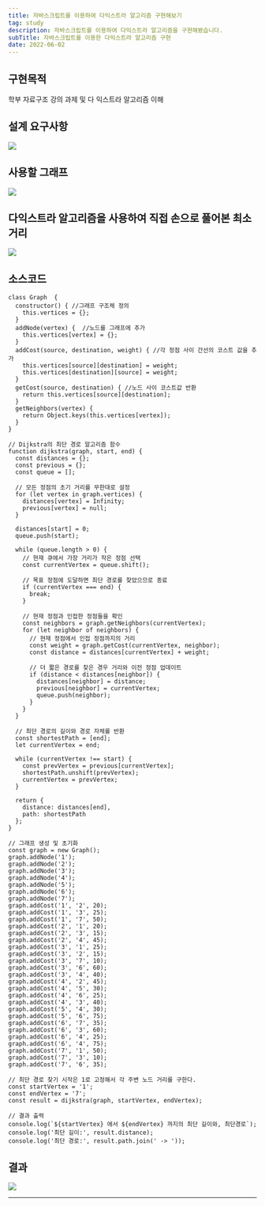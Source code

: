 ```yaml
---
title: 자바스크립트를 이용하여 다익스트라 알고리즘 구현해보기
tag: study
description: 자바스크립트를 이용하여 다익스트라 알고리즘을 구현해봤습니다.
subTitle: 자바스크립트를 이용한 다익스트라 알고리즘 구현
date: 2022-06-02
---
```


## 구현목적

학부 자료구조 강의 과제 및 다 익스트라 알고리즘 이해

## 설계 요구사항

![](/images/experience/implement-dijkstra/1.png)

## 사용할 그래프

![](/images/experience/implement-dijkstra/2.png)

## 다익스트라 알고리즘을 사용하여 직접 손으로 풀어본 최소거리

![](/images/experience/implement-dijkstra/3.jpeg)

## 소스코드

```
class Graph  {
  constructor() { //그래프 구조체 정의
    this.vertices = {};
  }
  addNode(vertex) {  //노드를 그래프에 추가
    this.vertices[vertex] = {};
  }
  addCost(source, destination, weight) { //각 정점 사이 간선의 코스트 값을 추가
    this.vertices[source][destination] = weight;
    this.vertices[destination][source] = weight;
  }
  getCost(source, destination) { //노드 사이 코스트값 반환
    return this.vertices[source][destination];
  }
  getNeighbors(vertex) {
    return Object.keys(this.vertices[vertex]);
  }
}

// Dijkstra의 최단 경로 알고리즘 함수
function dijkstra(graph, start, end) {
  const distances = {};
  const previous = {};
  const queue = [];

  // 모든 정점의 초기 거리를 무한대로 설정
  for (let vertex in graph.vertices) {
    distances[vertex] = Infinity;
    previous[vertex] = null;
  }

  distances[start] = 0;
  queue.push(start);

  while (queue.length > 0) {
    // 현재 큐에서 가장 거리가 작은 정점 선택
    const currentVertex = queue.shift();

    // 목표 정점에 도달하면 최단 경로를 찾았으므로 종료
    if (currentVertex === end) {
      break;
    }

    // 현재 정점과 인접한 정점들을 확인
    const neighbors = graph.getNeighbors(currentVertex);
    for (let neighbor of neighbors) {
      // 현재 정점에서 인접 정점까지의 거리
      const weight = graph.getCost(currentVertex, neighbor);
      const distance = distances[currentVertex] + weight;

      // 더 짧은 경로를 찾은 경우 거리와 이전 정점 업데이트
      if (distance < distances[neighbor]) {
        distances[neighbor] = distance;
        previous[neighbor] = currentVertex;
        queue.push(neighbor);
      }
    }
  }

  // 최단 경로의 길이와 경로 자체를 반환
  const shortestPath = [end];
  let currentVertex = end;

  while (currentVertex !== start) {
    const prevVertex = previous[currentVertex];
    shortestPath.unshift(prevVertex);
    currentVertex = prevVertex;
  }

  return {
    distance: distances[end],
    path: shortestPath
  };
}

// 그래프 생성 및 초기화
const graph = new Graph();
graph.addNode('1');
graph.addNode('2');
graph.addNode('3');
graph.addNode('4');
graph.addNode('5');
graph.addNode('6');
graph.addNode('7');
graph.addCost('1', '2', 20);
graph.addCost('1', '3', 25);
graph.addCost('1', '7', 50);
graph.addCost('2', '1', 20);
graph.addCost('2', '3', 15);
graph.addCost('2', '4', 45);
graph.addCost('3', '1', 25);
graph.addCost('3', '2', 15);
graph.addCost('3', '7', 10);
graph.addCost('3', '6', 60);
graph.addCost('3', '4', 40);
graph.addCost('4', '2', 45);
graph.addCost('4', '5', 30);
graph.addCost('4', '6', 25);
graph.addCost('4', '3', 40);
graph.addCost('5', '4', 30);
graph.addCost('5', '6', 75);
graph.addCost('6', '7', 35);
graph.addCost('6', '3', 60);
graph.addCost('6', '4', 25);
graph.addCost('6', '4', 75);
graph.addCost('7', '1', 50);
graph.addCost('7', '3', 10);
graph.addCost('7', '6', 35);

// 최단 경로 찾기 시작은 1로 고정해서 각 주변 노드 거리를 구한다.
const startVertex = '1';
const endVertex = '7';
const result = dijkstra(graph, startVertex, endVertex);

// 결과 출력
console.log(`${startVertex} 에서 ${endVertex} 까지의 최단 길이와, 최단경로`);
console.log('최단 길이:', result.distance);
console.log('최단 경로:', result.path.join(' -> '));

```

## 결과

![](/images/experience/implement-dijkstra/4.png)

---
